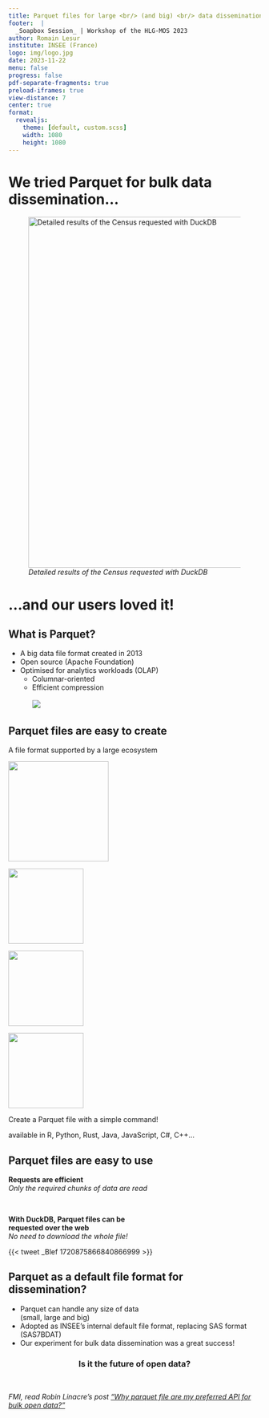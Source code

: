 ```yaml
---
title: Parquet files for large <br/> (and big) <br/> data dissemination
footer:  |
  _Soapbox Session_ | Workshop of the HLG-MOS 2023
author: Romain Lesur
institute: INSEE (France)
logo: img/logo.jpg
date: 2023-11-22
menu: false
progress: false
pdf-separate-fragments: true
preload-iframes: true
view-distance: 7
center: true
format:
  revealjs:
    theme: [default, custom.scss]
    width: 1080
    height: 1080
---
```


# We tried [Parquet]{.blue} for bulk data dissemination...

![_Detailed results of the Census requested with DuckDB_](img/ducks.png){fig-align="center" height=700}

# ...and our users [loved]{.red} it!

## What is [Parquet]{.blue}?

- A [big data file format]{.blue} created in 2013
- [Open source]{.red} (Apache Foundation)
- Optimised for analytics workloads (OLAP)
  * Columnar-oriented
  * Efficient compression  
\
![](img/Apache_Parquet_logo.png){fig-align="center"}


## Parquet files are [easy to create]{.red}

A file format supported by a large ecosystem 

![](img/arrow-logo.png){.absolute top=200 left=50 height="200"}

![](img/duckdb_logo.png){.absolute top=200 right=50 height="150"}

![](img/Apache_Spark_logo.png){.absolute top=400 left=50 height="150"}

![](img/polars_logo.png){.absolute top=400 left=400 height="150"}

::: {.absolute left=0 bottom=-700}

Create a Parquet file with a simple command!

available in R, Python, Rust, Java, JavaScript, C#, C++...

:::

## Parquet files are [easy to use]{.red}

**Requests are [efficient]{.blue}**  
_Only the required chunks of data are read_

\

**With [DuckDB]{.blue}, Parquet files can be**\
**requested [over the web]{.red}**  
_No need to download the whole file!_

{{< tweet _Blef 1720875866840866999 >}}

## Parquet as a [default]{.blue} file format for dissemination?

- Parquet can handle any size of data  
  (small, large and big)
- Adopted as INSEE's internal default file format, replacing SAS format (SAS7BDAT)
- Our experiment for bulk data dissemination was a great success!

### **[Is it the]{.blue} [future]{.red} [of open data?]{.blue}** {style="text-align: center;"}

\

_FMI, read Robin Linacre's post ["Why parquet file are my preferred API for bulk open data?"](https://www.robinlinacre.com/parquet_api/)_




